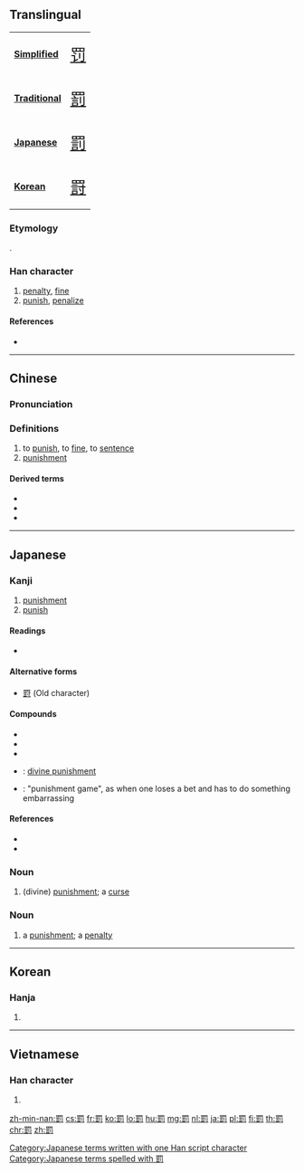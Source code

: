 {{character info/new}}
{{also|罚|罸}}
==Translingual==
{| class="floatright" border=1 cellpadding="5" cellspacing="0"
|- valign="center"
| bgcolor="#dfefff"|
'''[[Simplified Chinese|Simplified]]'''
|<span class="Hans" lang="zh-hans" style="font-size: 175%">[[罚]]</span>
|- valign="center"
| bgcolor="#dfefff"|
'''[[Traditional Chinese|Traditional]]'''
|<span class="Hant" lang="zh-hant" style="font-size: 175%">[[罰]]</span>
|- valign="center"
| bgcolor="#dfefff"|
'''[[Japanese]]'''
|<span class="Jpan" lang="jp" style="font-size: 175%">[[罰]]</span>
|- valign="center"
| bgcolor="#dfefff"|
'''[[Korean]]'''
|<span class="Ko" lang="ko" style="font-size: 175%">[[罸]]</span>
|}
===Etymology===
{{Han etyl}}
{{Han compound|詈|刀|c1=s|c2=s|t1=abuse|t2=knife|ls=ic}}.

===Han character===
{{Han char|rn=122|rad=网|as=09|sn=14|four=60620|canj=WLYRN|ids=⿱罒䚯}}

# [[penalty]], [[fine]]
# [[punish]], [[penalize]]

====References====
* {{Han ref|kx=0948.330|dkj=28315|dj=1390.130|hdz=42923.030|uh=7F70|ud=32624|bh=BB40|bd=47936}}

----

==Chinese==
{{zh-forms|s=罚}}

===Pronunciation===
{{zh-pron
|m=fá
|c=fat6
|h=pfs=fa̍t
|md=
|mn=hoa̍t
|w=
|mc=y
|oc=y
|cat=
}}

===Definitions===
{{zh-hanzi}}

# to [[punish]], to [[fine]], to [[sentence]]
# [[punishment]]

====Derived terms====
* {{zh-l|罰站}}
* {{zh-l|罰企}}
* {{zh-l|罰球}}

----

==Japanese==

===Kanji===
{{ja-kanji|grade=c|rs=网09}}

# [[punishment]]
# [[punish]]

====Readings====
* {{ja-readings|kanon=[[はつ]] (''hatsu'')|goon=[[ぼち]] (''bochi'')|kanyoon=[[ばつ]] (''batsu''), [[ばち]] (''bachi'')}}

====Alternative forms====
* [[罸]] (Old character)

====Compounds====
* {{ja-r|罰金|ばっきん}}
* {{ja-r|罰則|ばっそく}}
* {{ja-r|罰俸|ばっぽう}}
* {{ja-r|神罰|しんばつ}}: [[divine punishment]]
* {{ja-r|罰ゲーム|ばつゲーム}}: "punishment game", as when one loses a bet and has to do something embarrassing

====References====
* {{S-JIS|E3AD}}
* {{JIS|662F}}

===Noun===
{{ja-noun|ばち}}

# (divine) [[punishment]]; a [[curse]]

===Noun===
{{ja-noun|ばつ}}

# a [[punishment]]; a [[penalty]]

[[Category:Japanese terms written with one Han script character]]
[[Category:Japanese terms spelled with 罰]]

----

==Korean==

===Hanja===
{{ko-hanja|hangeul=벌|eumhun=|rv=beol|mr=pŏl|y=pel}}

# {{defn|lang=ko|sort=网09}}

----

==Vietnamese==

===Han character===
{{vi-hantu|[[phạt]], [[ảng]], [[ang]], [[ương]]|rs=网09}}

# {{defn|lang=vi|sort=网09}}

[[zh-min-nan:罰]]
[[cs:罰]]
[[fr:罰]]
[[ko:罰]]
[[lo:罰]]
[[hu:罰]]
[[mg:罰]]
[[nl:罰]]
[[ja:罰]]
[[pl:罰]]
[[fi:罰]]
[[th:罰]]
[[chr:罰]]
[[zh:罰]]